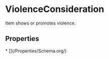 # ViolenceConsideration

Item shows or promotes violence.

## Properties

<Grid>
* [](/Properties/Schema.org/)

</Grid>

